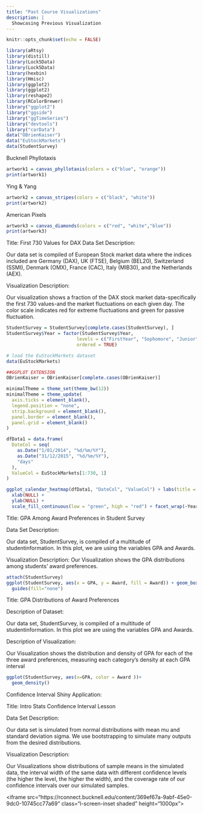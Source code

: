```yaml
---
title: "Past Course Visualizations"
description: |
  Showcasing Previous Visualization
---
```


```r
knitr::opts_chunk$set(echo = FALSE)
```

```r
library(aRtsy)
library(distill)
library(Lock5Data)
library(Lock5Data)
library(hexbin)
library(Hmisc)
library(ggplot2)
library(ggplot2)
library(reshape2)
library(RColorBrewer)
library("ggplot2")
library("ggside")
library("ggTimeSeries")
library("devtools")
library("carData")
data("OBrienKaiser")
data("EuStockMarkets")
data(StudentSurvey)
```



Bucknell Phyllotaxis



```r
artwork1 = canvas_phyllotaxis(colors = c("blue", "orange"))
print(artwork1)
```



Ying & Yang



```r
artwork2 = canvas_stripes(colors = c("black", "white"))
print(artwork2)
```



American Pixels



```r
artwork3 = canvas_diamonds(colors = c("red", "white","blue"))
print(artwork3)
```

Title: First 730 Values for DAX
Data Set Description: 

  Our data set is compiled of European Stock market data where the indices included are Germany (DAX), UK (FTSE), Belgium (BEL20), Switzerland (SSMI), Denmark (OMX), France (CAC), Italy (MIB30), and the Netherlands (AEX). 
  
Visualization Description: 

  Our visualization shows a fraction of the DAX stock market data-specifically the first 730 values-and the market fluctuations on each given day. The color scale indicates red for extreme fluctuations and green for passive fluctuation. 


```r
StudentSurvey = StudentSurvey[complete.cases(StudentSurvey), ]
StudentSurvey$Year = factor(StudentSurvey$Year, 
                          levels = c("FirstYear", "Sophomore", "Junior", "Senior"),
                          ordered = TRUE)

# load the EuStockMarkets dataset
data(EuStockMarkets)

##GGPLOT EXTENSION
OBrienKaiser = OBrienKaiser[complete.cases(OBrienKaiser)]

minimalTheme = theme_set(theme_bw(12))
minimalTheme = theme_update(
  axis.ticks = element_blank(),
  legend.position = "none",
  strip.background = element_blank(),
  panel.border = element_blank(),
  panel.grid = element_blank()
)

dfData1 = data.frame(
  DateCol = seq(
    as.Date("1/01/2014", "%d/%m/%Y"),
    as.Date("31/12/2015", "%d/%m/%Y"),
    "days"
  ),
  ValueCol = EuStockMarkets[1:730, 1]
)

ggplot_calendar_heatmap(dfData1, "DateCol", "ValueCol") + labs(title = "First 730 Values for DAX") +
  xlab(NULL) +
  ylab(NULL) +
  scale_fill_continuous(low = "green", high = "red") + facet_wrap(~Year, ncol = 1)


```

Title: GPA Among Award Preferences in Student Survey

Data Set Description: 
  
  Our data set, StudentSurvey, is compiled of a multitude of studentinformation. In this plot, we are using the variables GPA and Awards.

Visualization Description: 
  Our Visualization shows the GPA distributions among students’ award preferences. 
  
```r
attach(StudentSurvey)
ggplot(StudentSurvey, aes(x = GPA, y = Award, fill = Award)) + geom_boxplot()+
  guides(fill="none")
```



Title: GPA Distributions of Award Preferences

Description of Dataset: 
  
  Our data set, StudentSurvey, is compiled of a multitude of studentinformation. In this plot we are using the variables GPA and Awards.

Description of Visualization: 
  
  Our Visualization shows the distribution and density of GPA for each of the three award preferences, measuring each category’s density at each GPA interval

```r
ggplot(StudentSurvey, aes(x=GPA, color = Award ))+ 
  geom_density()
```

  
  
Confidence Interval Shiny Application:

Title: Intro Stats Confidence Interval Lesson

Data Set Description: 
  
  Our data set is simulated from normal distributions with mean mu and standard deviation sigma. We use bootstrapping to simulate many outputs from the desired distributions.

Visualization Description: 
  
  Our Visualizations show distributions of sample means in the simulated data, the interval width of the same data with different confidence levels (the higher the level, the higher the width), and the coverage rate of our confidence intervals over our simulated samples. 

<iframe src=“https://rconnect.bucknell.edu/content/369ef67a-9abf-45e0-9dc0-10745cc77a69” class=“l-screen-inset shaded” height=“1000px”></iframe>
